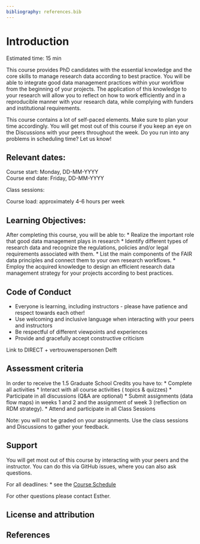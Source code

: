 ```yaml
---
bibliography: references.bib
---
```


# Introduction {#intro} 
Estimated time: 15 min

This course provides PhD candidates with the essential knowledge and the core skills to manage research data according to best practice. You will be able to integrate good data management practices within your workflow from the beginning of your projects. The application of this knowledge to your research will allow you to reflect on how to work efficiently and in a reproducible manner with your research data, while complying with funders and institutional requirements.

This course contains a lot of self-paced elements. Make sure to plan your time accordingly. You will get most out of this course if you keep an eye on the Discussions with your peers throughout the week. Do you run into any problems in scheduling time? Let us know!

## Relevant dates:  
Course start:    Monday, DD-MM-YYYY  
Course end date: Friday, DD-MM-YYYY  

Class sessions: 


Course load: approximately 4-6 hours per week


## Learning Objectives:
After completing this course, you will be able to:
*	Realize the important role that good data management plays in research
*	Identify different types of research data and recognize the regulations, policies and/or legal requirements associated with them.
*	List the main components of the FAIR data principles and connect them to your own research workflows.
*	Employ the acquired knowledge to design an efficient research data management strategy for your projects according to best practices.

## Code of Conduct
* Everyone is learning, including instructors - please have patience and respect towards each other! 
* Use welcoming and inclusive language when interacting with your peers and instructors
* Be respectful of different viewpoints and experiences
* Provide and gracefully accept constructive criticism

Link to DIRECT + vertrouwenspersonen Delft


## Assessment criteria

In order to receive the 1.5 Graduate School Credits you have to:
*	Complete all activities 
  * Interact with all course activities ( topics & quizzes)
  * Participate in all discussions (Q&A are optional)
	* Submit assignments (data flow maps) in weeks 1 and 2 and the assignment of week 3 (reflection on RDM strategy).
*	Attend and participate in all Class Sessions 

Note: you will not be graded on your assignments. Use the class sessions and Discussions to gather your feedback.

## Support

You will get most out of this course by interacting with your peers and the instructor. You can do this via GitHub issues, where you can also ask questions.   

For all deadlines:
*	see the [Course Schedule](link) 

For other questions please contact Esther. 

## License and attribution


## References

